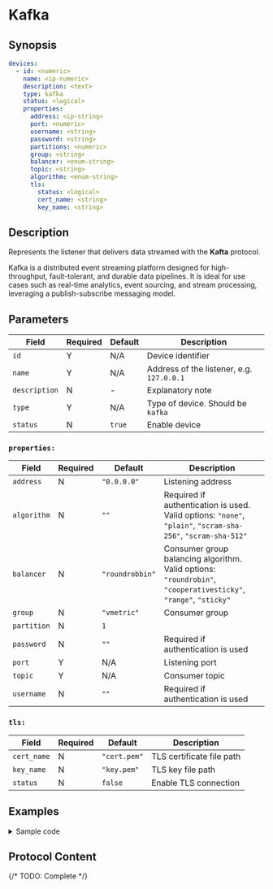# Kafka

## Synopsis

```yaml
devices:
  - id: <numeric>
    name: <ip-numeric>
    description: <text>
    type: kafka
    status: <logical>
    properties:
      address: <ip-string>
      port: <numeric>
      username: <string>
      password: <string>
      partitions: <numeric>
      group: <string>
      balancer: <enum-string>
      topic: <string>
      algorithm: <enum-string>
      tls:
        status: <logical>
        cert_name: <string>
        key_name: <string>
```

## Description

Represents the listener that delivers data streamed with the **Kafta** protocol.

Kafka is a distributed event streaming platform designed for high-throughput, fault-tolerant, and durable data pipelines. It is ideal for use cases such as real-time analytics, event sourcing, and stream processing, leveraging a publish-subscribe messaging model.

## Parameters

|Field|Required|Default|Description|
|---|---|---|---|
|`id`|Y|N/A|Device identifier|
|`name`|Y|N/A|Address of the listener, e.g. `127.0.0.1`|
|`description`|N|-|Explanatory note|
|`type`|Y|N/A|Type of device. Should be `kafka`|
|`status`|N|`true`|Enable device|

### `properties:`

|Field|Required|Default|Description|
|---|---|---|---|
|`address`|N|`"0.0.0.0"`|Listening address|
|`algorithm`|N|`""`|Required if authentication is used. Valid options: `"none"`, `"plain"`, `"scram-sha-256"`, `"scram-sha-512"`|
|`balancer`|N|`"roundrobbin"`|Consumer group balancing algorithm. Valid options: `"roundrobin"`, `"cooperativesticky"`, `"range"`, `"sticky"`|
|`group`|N|`"vmetric"`|Consumer group|
|`partition`|N|`1`||
|`password`|N|`""`|Required if authentication is used|
|`port`|Y|N/A|Listening port|
|`topic`|Y|N/A|Consumer topic|
|`username`|N|`""`|Required if authentication is used|

### `tls:`

|Field|Required|Default|Description|
|---|---|---|---|
|`cert_name`|N|`"cert.pem"`|TLS certificate file path|
|`key_name`|N|`"key.pem"`|TLS key file path|
|`status`|N|`false`|Enable TLS connection|

## Examples

<details>
<summary>Sample code</summary>
```yaml
```
</details>

## Protocol Content

{/* TODO: Complete */}
